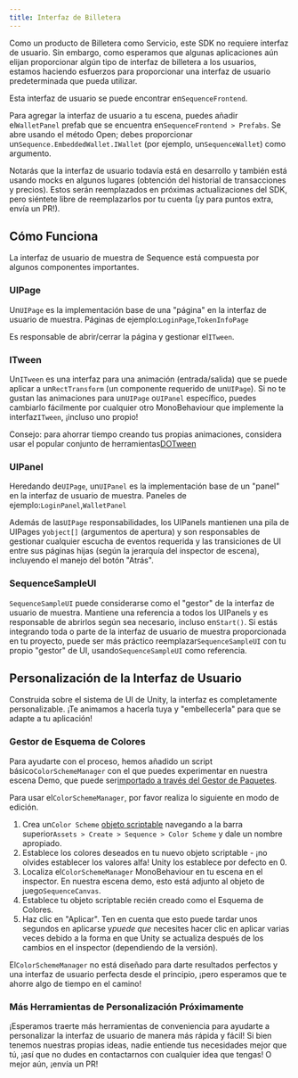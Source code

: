 ```yaml
---
title: Interfaz de Billetera
---
```


Como un producto de Billetera como Servicio, este SDK no requiere interfaz de usuario. Sin embargo, como esperamos que algunas aplicaciones aún elijan proporcionar algún tipo de interfaz de billetera a los usuarios, estamos haciendo esfuerzos para proporcionar una interfaz de usuario predeterminada que pueda utilizar.

Esta interfaz de usuario se puede encontrar en`SequenceFrontend`.

Para agregar la interfaz de usuario a tu escena, puedes añadir el`WalletPanel` prefab que se encuentra en`SequenceFrontend > Prefabs`. Se abre usando el método Open; debes proporcionar un`Sequence.EmbeddedWallet.IWallet` (por ejemplo, un`SequenceWallet`) como argumento.

Notarás que la interfaz de usuario todavía está en desarrollo y también está usando mocks en algunos lugares (obtención del historial de transacciones y precios). Estos serán reemplazados en próximas actualizaciones del SDK, pero siéntete libre de reemplazarlos por tu cuenta (¡y para puntos extra, envía un PR!).

## Cómo Funciona

La interfaz de usuario de muestra de Sequence está compuesta por algunos componentes importantes.

### UIPage

Un`UIPage` es la implementación base de una "página" en la interfaz de usuario de muestra. Páginas de ejemplo:`LoginPage`,`TokenInfoPage`

Es responsable de abrir/cerrar la página y gestionar el`ITween`.

### ITween

Un`ITween` es una interfaz para una animación (entrada/salida) que se puede aplicar a un`RectTransform` (un componente requerido de un`UIPage`). Si no te gustan las animaciones para un`UIPage` o`UIPanel` específico, puedes cambiarlo fácilmente por cualquier otro MonoBehaviour que implemente la interfaz`ITween`, ¡incluso uno propio!

Consejo: para ahorrar tiempo creando tus propias animaciones, considera usar el popular conjunto de herramientas[DOTween](https://assetstore.unity.com/packages/tools/animation/dotween-hotween-v2-27676)

### UIPanel

Heredando de`UIPage`, un`UIPanel` es la implementación base de un "panel" en la interfaz de usuario de muestra. Paneles de ejemplo:`LoginPanel`,`WalletPanel`

Además de las`UIPage` responsabilidades, los UIPanels mantienen una pila de UIPages y`object[]` (argumentos de apertura) y son responsables de gestionar cualquier escucha de eventos requerida y las transiciones de UI entre sus páginas hijas (según la jerarquía del inspector de escena), incluyendo el manejo del botón "Atrás".

### SequenceSampleUI

`SequenceSampleUI` puede considerarse como el "gestor" de la interfaz de usuario de muestra. Mantiene una referencia a todos los UIPanels y es responsable de abrirlos según sea necesario, incluso en`Start()`. Si estás integrando toda o parte de la interfaz de usuario de muestra proporcionada en tu proyecto, puede ser más práctico reemplazar`SequenceSampleUI` con tu propio "gestor" de UI, usando`SequenceSampleUI` como referencia.

## Personalización de la Interfaz de Usuario

Construida sobre el sistema de UI de Unity, la interfaz es completamente personalizable. ¡Te animamos a hacerla tuya y "embellecerla" para que se adapte a tu aplicación!

### Gestor de Esquema de Colores

Para ayudarte con el proceso, hemos añadido un script básico`ColorSchemeManager` con el que puedes experimentar en nuestra escena Demo, que puede ser[importado a través del Gestor de Paquetes](/sdk/unity/installation#samples).

Para usar el`ColorSchemeManager`, por favor realiza lo siguiente en modo de edición.

1. Crea un`Color Scheme` [objeto scriptable](https://docs.unity3d.com/Manual/class-ScriptableObject.html) navegando a la barra superior`Assets > Create > Sequence > Color Scheme` y dale un nombre apropiado.
2. Establece los colores deseados en tu nuevo objeto scriptable - ¡no olvides establecer los valores alfa! Unity los establece por defecto en 0.
3. Localiza el`ColorSchemeManager` MonoBehaviour en tu escena en el inspector. En nuestra escena demo, esto está adjunto al objeto de juego`SequenceCanvas`.
4. Establece tu objeto scriptable recién creado como el Esquema de Colores.
5. Haz clic en "Aplicar". Ten en cuenta que esto puede tardar unos segundos en aplicarse y<i>puede que</i> necesites hacer clic en aplicar varias veces debido a la forma en que Unity se actualiza después de los cambios en el inspector (dependiendo de la versión).

El`ColorSchemeManager` no está diseñado para darte resultados perfectos y una interfaz de usuario perfecta desde el principio, ¡pero esperamos que te ahorre algo de tiempo en el camino!

### Más Herramientas de Personalización Próximamente

¡Esperamos traerte más herramientas de conveniencia para ayudarte a personalizar la interfaz de usuario de manera más rápida y fácil! Si bien tenemos nuestras propias ideas, nadie entiende tus necesidades mejor que tú, ¡así que no dudes en contactarnos con cualquier idea que tengas! O mejor aún, ¡envía un PR!
